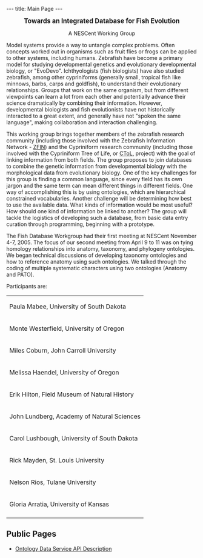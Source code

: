 ---
title: Main Page
---

<center><big>'''Towards an Integrated Database for Fish Evolution'''</big><p>A NESCent Working Group</p></center>

Model systems provide a way to untangle complex problems. Often concepts worked out in organisms such as fruit flies or frogs can be applied to other systems, including humans. Zebrafish have become a primary model for studying developmental genetics and evolutionary developmental biology, or "EvoDevo". Ichthyologists (fish biologists) have also studied zebrafish, among other cypriniforms (generally small, tropical fish like minnows, barbs, carps and goldfish), to understand their evolutionary relationships. Groups that work on the same organism, but from different viewpoints can learn a lot from each other and potentially advance their science dramatically by combining their information. However, developmental biologists and fish evolutionists have not historically interacted to a great extent, and generally have not "spoken the same language", making collaboration and interaction challenging.

This working group brings together members of the zebrafish research community (including those involved with the Zebrafish Information Network - [http://zfin.org ZFIN]) and the Cypriniform research community (including those involved with the Cypriniform Tree of Life, or [http://bio.slu.edu/mayden/cypriniformes/home.html CToL], project) with the goal of linking information from both fields. The group proposes to join databases to combine the genetic information from developmental biology with the morphological data from evolutionary biology. One of the key challenges for this group is finding a common language, since every field has its own jargon and the same term can mean different things in different fields. One way of accomplishing this is by using ontologies, which are hierarchical constrained vocabularies. Another challenge will be determining how best to use the available data. What kinds of information would be most useful? How should one kind of information be linked to another? The group will tackle the logistics of developing such a database, from basic data entry curation through programming, beginning with a prototype.

The Fish Database Workgroup had their first meeting at NESCent November 4-7, 2005. The focus of our second meeting from April 9 to 11 was on tying homology relationships into anatomy, taxonomy, and phylogeny ontologies. We began technical discussions of developing taxonomy ontologies and how to reference anatomy using such ontologies. We talked through the coding of multiple systematic characters using two ontologies (Anatomy and PATO).

Participants are:
{|
|-
|Paula Mabee, University of South Dakota
|-
|Monte Westerfield,	 University of Oregon
|-
|Miles Coburn,	 John Carroll University
|-
|Melissa Haendel,	 University of Oregon
|-
|Erik Hilton,	 Field Museum of Natural History
|-
|John Lundberg,	 Academy of Natural Sciences
|-
|Carol Lushbough,	 University of South Dakota
|-
|Rick Mayden,	 St. Louis University
|-
|Nelson Rios,	 Tulane University
|-
|Gloria Arratia,	 University of Kansas
|-
|}

==Public Pages==

* [[Public:Ontology_Data_Service_API|Ontology Data Service API Description]]